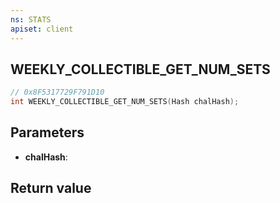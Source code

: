 ```yaml
---
ns: STATS
apiset: client
---
```

## WEEKLY_COLLECTIBLE_GET_NUM_SETS

```c
// 0x8F5317729F791D10
int WEEKLY_COLLECTIBLE_GET_NUM_SETS(Hash chalHash);
```


## Parameters
* **chalHash**:

## Return value